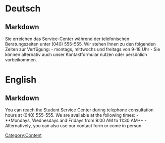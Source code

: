 [[Category:Content]]

= Deutsch =
== Markdown ==
<markdown>
Sie erreichen das Service-Center während der telefonischen Beratungszeiten unter (040) 555-555. Wir stehen Ihnen zu den folgenden Zeiten zur Verfügung:
- montags, mittwochs und freitags von 9-18 Uhr 
- Sie können alternativ auch unser Kontaktformular nutzen oder persönlich vorbeikommen.

= English =
== Markdown ==
<markdown>
You can reach the Student Service Center during telephone consultation hours at (040) 555-555. We are available at the following times:
- **Mondays, Wednesdays and Fridays from 9:00 AM to 11:30 AM**
- Alternatively, you can also use our contact form or come in person.

